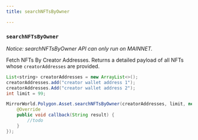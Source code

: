 ```yaml
---
title: searchNFTsByOwner

---
```


### `searchNFTsByOwner`
*Notice: searchNFTsByOwner API can only run on MAINNET.*

Fetch NFTs By Creator Addresses. Returns a detailed payload of all NFTs whose `creatorAddresses`
are provided.

```java
List<string> creatorAddresses = new ArrayList<>();
creatorAddresses.add("creator wallet address 1");
creatorAddresses.Add("creator wallet address 2");
int limit = 99;

MirrorWorld.Polygon.Asset.searchNFTsByOwner(creatorAddresses, limit, new MirrorCallback() {
    @Override
    public void callback(String result) {
        //todo
    }
});
```
